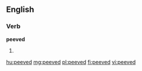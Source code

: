 ==English==

===Verb===
'''peeved'''

# {{past of|[[peeve]]}}

[[hu:peeved]]
[[mg:peeved]]
[[pl:peeved]]
[[fi:peeved]]
[[vi:peeved]]